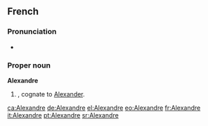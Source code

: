 ==French==

===Pronunciation===
* {{audio|Fr-Alexandre.ogg|audio}}

===Proper noun===
'''Alexandre''' {{m}}

# {{given name|male|lang=fr}}, cognate to [[Alexander]].

[[ca:Alexandre]]
[[de:Alexandre]]
[[el:Alexandre]]
[[eo:Alexandre]]
[[fr:Alexandre]]
[[it:Alexandre]]
[[pt:Alexandre]]
[[sr:Alexandre]]